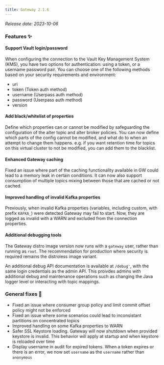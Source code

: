 ```yaml
---
title: Gateway 2.1.6
---
```


*Release date: 2023-10-06*

### Features ✨

#### Support Vault login/password

When configuring the connection to the Vault Key Management System (KMS), you have two options for authentication: using a token, or a username password pair. You can choose one of the following methods based on your security requirements and environment:

- uri
- token (Token auth method)
- username (Userpass auth method)
- password (Userpass auth method)
- version

#### Add black/whitelist of properties

Define which properties can or cannot be modified by safeguarding the configuration of the alter topic and alter broker policies. You can now define which parts of the config cannot be modified, and what do to when an attempt to change them happens. e.g. if you want retention time for topics on this virtual cluster to not be modified, you can add them to the blacklist.

#### Enhanced Gateway caching

Fixed an issue where part of the caching functionality available in GW could lead to a memory leak in certain conditions. It can now also support consumption of multiple topics mixing between those that are cached or not cached.

#### Improved handling of invalid Kafka properties

Previously, when invalid Kafka properties (variables, including custom, with prefix `KAFKA_`) were detected Gateway may fail to start. Now, they are logged as invalid with a WARN and excluded from the connection properties.

#### Additional debugging tools

The Gateway distro image version now runs with a `gateway` user, rather than running as `root`. The recommendation for production where security is required remains the distroless image variant.

An additional debug API documentation is available at `/debug'`, with the same login credentials as the admin API. This proivdes admins with additional debug and maintenance operations such as changing the Java logger level or interacting with topic mappings.

### General fixes 🔨

- Fixed an issue where consumer group policy and limit commit offset policy might not be enforced
- Fixed an issue where some scenarios could lead to inconsistant partitions on concentrated topics
- Improved handling on some Kafka properties to WARN
- Safer SSL Keystore loading. Gateway will now shutdown when provided keystore is invalid. This behavior will apply at startup and when keystore is reloaded over time
- Display username in audit for expired tokens. When a token expires or there is an error, we now set `username` as the `username` rather than `anonymous`
